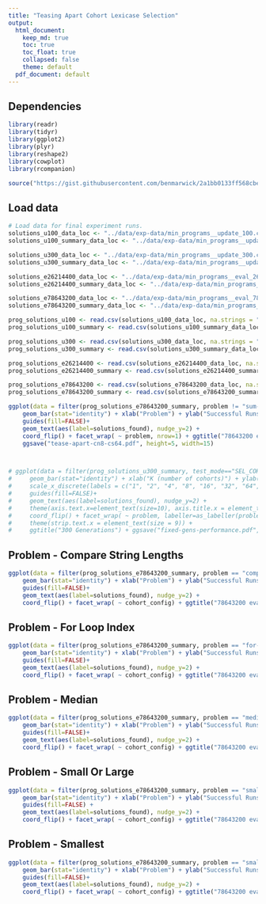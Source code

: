 ```yaml
---
title: "Teasing Apart Cohort Lexicase Selection"
output: 
  html_document: 
    keep_md: true
    toc: true
    toc_float: true
    collapsed: false
    theme: default
  pdf_document: default
---
```


## Dependencies

```r
library(readr)
library(tidyr)
library(ggplot2)
library(plyr)
library(reshape2)
library(cowplot)
library(rcompanion)

source("https://gist.githubusercontent.com/benmarwick/2a1bb0133ff568cbe28d/raw/fb53bd97121f7f9ce947837ef1a4c65a73bffb3f/geom_flat_violin.R")
```

## Load data

```r
# Load data for final experiment runs.
solutions_u100_data_loc <- "../data/exp-data/min_programs__update_100.csv"
solutions_u100_summary_data_loc <- "../data/exp-data/min_programs__update_100__solutions_summary.csv"

solutions_u300_data_loc <- "../data/exp-data/min_programs__update_300.csv"
solutions_u300_summary_data_loc <- "../data/exp-data/min_programs__update_300__solutions_summary.csv"

solutions_e26214400_data_loc <- "../data/exp-data/min_programs__eval_26214400.csv"
solutions_e26214400_summary_data_loc <- "../data/exp-data/min_programs__eval_26214400__solutions_summary.csv"

solutions_e78643200_data_loc <- "../data/exp-data/min_programs__eval_78643200__modified.csv"
solutions_e78643200_summary_data_loc <- "../data/exp-data/min_programs__eval_78643200__solutions_summary.csv"

prog_solutions_u100 <- read.csv(solutions_u100_data_loc, na.strings = "NONE")
prog_solutions_u100_summary <- read.csv(solutions_u100_summary_data_loc, na.strings = "NONE")

prog_solutions_u300 <- read.csv(solutions_u300_data_loc, na.strings = "NONE")
prog_solutions_u300_summary <- read.csv(solutions_u300_summary_data_loc, na.strings = "NONE")

prog_solutions_e26214400 <- read.csv(solutions_e26214400_data_loc, na.strings = "NONE")
prog_solutions_e26214400_summary <- read.csv(solutions_e26214400_summary_data_loc, na.strings = "NONE")

prog_solutions_e78643200 <- read.csv(solutions_e78643200_data_loc, na.strings = "NONE")
prog_solutions_e78643200_summary <- read.csv(solutions_e78643200_summary_data_loc, na.strings = "NONE")
```


```r
ggplot(data = filter(prog_solutions_e78643200_summary, problem != "sum-of-squares" & cohort_config=="cn8:cs64"), mapping=aes(x=test_mode, y=solutions_found, fill=test_mode)) +
    geom_bar(stat="identity") + xlab("Problem") + ylab("Successful Runs")  +  ylim(0, 52) +
    guides(fill=FALSE)+
    geom_text(aes(label=solutions_found), nudge_y=2) + 
    coord_flip() + facet_wrap( ~ problem, nrow=1) + ggtitle("78643200 evaluations") + 
    ggsave("tease-apart-cn8-cs64.pdf", height=5, width=15)



# ggplot(data = filter(prog_solutions_u300_summary, test_mode=="SEL_COHORT_LEX" & problem != "sum-of-squares"), mapping=aes(x=cohort_config, y=solutions_found, fill=cohort_config)) +
#     geom_bar(stat="identity") + xlab("K (number of cohorts)") + ylab("Successful Runs")  +  ylim(0, 52) +
#     scale_x_discrete(labels = c("1", "2", "4", "8", "16", "32", "64", "128", "256"), limits = c("cn1:cs512", "cn2:cs256", "cn4:cs128", "cn8:cs64", "cn16:cs32", "cn32:cs16", "cn64:cs8", "cn128:cs4", "cn256:cs2")) +
#     guides(fill=FALSE)+
#     geom_text(aes(label=solutions_found), nudge_y=2) + 
#     theme(axis.text.x=element_text(size=10), axis.title.x = element_text(size=10)) + 
#     coord_flip() + facet_wrap( ~ problem, labeller=as_labeller(problem_names), nrow=1) + 
#     theme(strip.text.x = element_text(size = 9)) + 
#     ggtitle("300 Generations") + ggsave("fixed-gens-performance.pdf", height=5, width=15)
```

## Problem - Compare String Lengths


```r
ggplot(data = filter(prog_solutions_e78643200_summary, problem == "compare-string-lengths" & cohort_config!="cn1:cs512"), mapping=aes(x=test_mode, y=solutions_found, fill=test_mode)) +
    geom_bar(stat="identity") + xlab("Problem") + ylab("Successful Runs")  +  ylim(0, 52) +
    guides(fill=FALSE)+
    geom_text(aes(label=solutions_found), nudge_y=2) + 
    coord_flip() + facet_wrap( ~ cohort_config) + ggtitle("78643200 evaluations")
```

## Problem - For Loop Index


```r
ggplot(data = filter(prog_solutions_e78643200_summary, problem == "for-loop-index" & cohort_config!="cn1:cs512"), mapping=aes(x=test_mode, y=solutions_found, fill=test_mode)) +
    geom_bar(stat="identity") + xlab("Problem") + ylab("Successful Runs")  +  ylim(0, 52) +
    guides(fill=FALSE)+
    geom_text(aes(label=solutions_found), nudge_y=2) + 
    coord_flip() + facet_wrap( ~ cohort_config) + ggtitle("78643200 evaluations")
```

## Problem - Median


```r
ggplot(data = filter(prog_solutions_e78643200_summary, problem == "median" & cohort_config!="cn1:cs512"), mapping=aes(x=test_mode, y=solutions_found, fill=test_mode)) +
    geom_bar(stat="identity") + xlab("Problem") + ylab("Successful Runs")  +  ylim(0, 52) +
    guides(fill=FALSE)+
    geom_text(aes(label=solutions_found), nudge_y=2) + 
    coord_flip() + facet_wrap( ~ cohort_config) + ggtitle("78643200 evaluations")
```

## Problem - Small Or Large


```r
ggplot(data = filter(prog_solutions_e78643200_summary, problem == "small-or-large" & cohort_config!="cn1:cs512"), mapping=aes(x=test_mode, y=solutions_found, fill=test_mode)) +
    geom_bar(stat="identity") + xlab("Problem") + ylab("Successful Runs")  +  ylim(0, 52) +
    guides(fill=FALSE) +
    geom_text(aes(label=solutions_found), nudge_y=2) + 
    coord_flip() + facet_wrap( ~ cohort_config) + ggtitle("78643200 evaluations")
```

## Problem - Smallest


```r
ggplot(data = filter(prog_solutions_e78643200_summary, problem == "smallest" & cohort_config!="cn1:cs512"), mapping=aes(x=test_mode, y=solutions_found, fill=test_mode)) +
    geom_bar(stat="identity") + xlab("Problem") + ylab("Successful Runs")  +  ylim(0, 52) +
    guides(fill=FALSE)+
    geom_text(aes(label=solutions_found), nudge_y=2) + 
    coord_flip() + facet_wrap( ~ cohort_config) + ggtitle("78643200 evaluations")
```